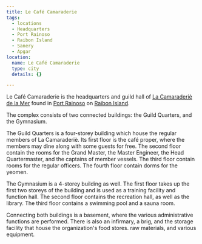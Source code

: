 ```yaml
---
title: Le Café Camaraderie
tags:
  - locations
  - Headquarters
  - Port Rainoso
  - Raibon Island
  - Sanery
  - Apgar
location:
  name: Le Café Camaraderie
  type: city
  details: {}

---
```


Le Café Camaraderie is the headquarters and guild hall of
[La Camaraderiè de la Mer](/organizations/la-camaraderie/) found in
[Port Rainoso](/locations/port-rainoso) on [Raibon Island](/locations/raibon-island).

The complex consists of two connected buildings: the Guild Quarters, and the
Gymnasium.

The Guild Quarters is a four-storey building which house the regular members of
La Camaraderiè. Its first floor is the café proper, where the members may dine
along with some guests for free. The second floor contain the rooms for the
Grand Master, the Master Engineer, the Head Quartermaster, and the captains of
member vessels. The third floor contain rooms for the regular officers. The
fourth floor contain dorms for the yeomen.

The Gymnasium is a 4-storey building as well. The first floor takes up the first
two storeys of the building and is used as a training facility and function
hall. The second floor contains the recreation hall, as well as the library. The
third floor contains a swimming pool and a sauna room.

Connecting both buildings is a basement, where the various administrative
functions are performed. There is also an infirmary, a brig, and the storage
facility that house the organization's food stores. raw materials, and various
equipment.
